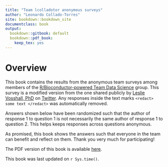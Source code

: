 ```yaml
---
title: "Team lcolladotor anonymous surveys"
author: "Leonardo Collado-Torres"
site: bookdown::bookdown_site
documentclass: book
output:
  bookdown::gitbook: default
  bookdown::pdf_book:
    keep_tex: yes
---
```


# Overview {-}

This book contains the results from the anonymous team surveys among members of the [R/Bioconductor-powered Team Data Science](https://lcolladotor.github.io/bioc_team_ds/) group. This survey is a modified version from the one shared publicly by [Leslie Vosshall, PhD](https://twitter.com/leslievosshall) on [Twitter](https://twitter.com/leslievosshall/status/1371260850657460227?s=20). Any responses inside the text marks `<redact> some text </redact>` was automatically removed.

Answers shown below have been randomized such that the author of response 1 to question 1 is not necessarily the same author of response 1 to question 2. This helps keeps responses across questions anonymous.

As promised, this book shows the answers such that everyone in the team can benefit and reflect on them. Thank you very much for participating!

The PDF version of this book is available [here](_main.pdf).

This book was last updated on `r Sys.time()`.


